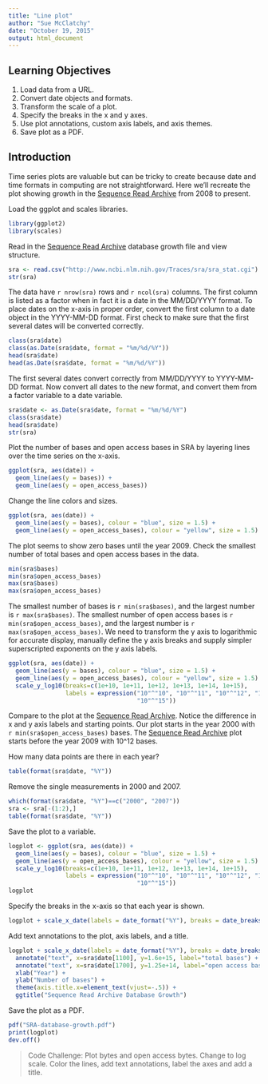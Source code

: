 ```yaml
---
title: "Line plot"
author: "Sue McClatchy"
date: "October 19, 2015"
output: html_document
---
```


## Learning Objectives
1. Load data from a URL.
2. Convert date objects and formats.
3. Transform the scale of a plot.
4. Specify the breaks in the x and y axes.
5. Use plot annotations, custom axis labels, and axis themes.
6. Save plot as a PDF.

## Introduction
Time series plots are valuable but can be tricky to create because date and time formats in computing are not straightforward. Here we'll recreate the plot showing growth in the [Sequence Read Archive](http://www.ncbi.nlm.nih.gov/Traces/sra/) from 2008 to present.

Load the ggplot and scales libraries.

```r
library(ggplot2)
library(scales)
```

Read in the [Sequence Read Archive](http://www.ncbi.nlm.nih.gov/Traces/sra/sra_stat.cgi) database growth file  and view structure.

```r
sra <- read.csv("http://www.ncbi.nlm.nih.gov/Traces/sra/sra_stat.cgi")
str(sra)
```

The data have `r nrow(sra)` rows and `r ncol(sra)` columns. The first column is listed as a factor when in fact it is a date in the MM/DD/YYYY format. To place dates on the x-axis in proper order, convert the first column to a date object in the YYYY-MM-DD format. First check to make sure that the first several dates will be converted correctly.

```r
class(sra$date)
class(as.Date(sra$date, format = "%m/%d/%Y"))
head(sra$date)
head(as.Date(sra$date, format = "%m/%d/%Y"))
```

The first several dates convert correctly from MM/DD/YYYY to YYYY-MM-DD format. Now convert all dates to the new format, and convert them from a factor variable to a date variable.

```r
sra$date <- as.Date(sra$date, format = "%m/%d/%Y")
class(sra$date)
head(sra$date)
str(sra)
```

Plot the number of bases and open access bases in SRA by layering lines over the time series on the x-axis.

```r
ggplot(sra, aes(date)) + 
  geom_line(aes(y = bases)) + 
  geom_line(aes(y = open_access_bases))
```

Change the line colors and sizes.

```r
ggplot(sra, aes(date)) + 
  geom_line(aes(y = bases), colour = "blue", size = 1.5) + 
  geom_line(aes(y = open_access_bases), colour = "yellow", size = 1.5)
```

The plot seems to show zero bases until the year 2009. Check the smallest number of total
bases and open access bases in the data.

```r
min(sra$bases)
min(sra$open_access_bases)
max(sra$bases)
max(sra$open_access_bases)
```

The smallest number of bases is `r min(sra$bases)`, and the largest number is `r max(sra$bases)`. The smallest number of open access bases is `r min(sra$open_access_bases)`, and the largest number is `r max(sra$open_access_bases)`. We need to transform the y axis to logarithmic for accurate display, manually define the y axis breaks and supply simpler superscripted exponents on the y axis labels.

```r
ggplot(sra, aes(date)) + 
  geom_line(aes(y = bases), colour = "blue", size = 1.5) + 
  geom_line(aes(y = open_access_bases), colour = "yellow", size = 1.5) +
  scale_y_log10(breaks=c(1e+10, 1e+11, 1e+12, 1e+13, 1e+14, 1e+15),
                labels = expression("10"^"10", "10"^"11", "10"^"12", "10"^"13", "10"^"14",
                                    "10"^"15"))
```

Compare to the plot at the [Sequence Read Archive](http://www.ncbi.nlm.nih.gov/Traces/sra/).
Notice the difference in x and y axis labels and starting points. Our plot starts in the year 2000 with `r min(sra$open_access_bases)` bases. The [Sequence Read Archive](http://www.ncbi.nlm.nih.gov/Traces/sra/) plot starts before the year 2009 with 10^12 bases.

How many data points are there in each year?

```r
table(format(sra$date, "%Y"))
```

Remove the single measurements in 2000 and 2007. 

```r
which(format(sra$date, "%Y")==c("2000", "2007"))
sra <- sra[-(1:2),]
table(format(sra$date, "%Y"))
```

Save the plot to a variable.

```r
logplot <- ggplot(sra, aes(date)) +
  geom_line(aes(y = bases), colour = "blue", size = 1.5) + 
  geom_line(aes(y = open_access_bases), colour = "yellow", size = 1.5) +
  scale_y_log10(breaks=c(1e+10, 1e+11, 1e+12, 1e+13, 1e+14, 1e+15),
                labels = expression("10"^"10", "10"^"11", "10"^"12", "10"^"13", "10"^"14",
                                    "10"^"15"))
logplot
```

Specify the breaks in the x-axis so that each year is shown.

```r
logplot + scale_x_date(labels = date_format("%Y"), breaks = date_breaks("years"))
```

Add text annotations to the plot, axis labels, and a title.

```r
logplot + scale_x_date(labels = date_format("%Y"), breaks = date_breaks("years")) + 
  annotate("text", x=sra$date[1100], y=1.6e+15, label="total bases") + 
  annotate("text", x=sra$date[1700], y=1.25e+14, label="open access bases") + 
  xlab("Year") + 
  ylab("Number of bases") + 
  theme(axis.title.x=element_text(vjust=-.5)) + 
  ggtitle("Sequence Read Archive Database Growth")
```

Save the plot as a PDF.

```r
pdf("SRA-database-growth.pdf")
print(logplot)
dev.off()
```

> Code Challenge: Plot bytes and open access bytes. Change to log scale. Color the lines, add text annotations, label the axes and add a title. 

